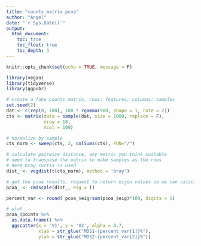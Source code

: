 ```yaml
---
title: "counts_matrix_pcoa"
author: "Angel"
date: "`r Sys.Date()`"
output:
  html_document:
    toc: true
    toc_float: true
    toc_depth: 3
---
```


```r
knitr::opts_chunk$set(echo = TRUE, message = F)
```

```r
library(vegan)
library(tidyverse)
library(ggpubr)
```

```r
# create a fake counts matrix, rows: features; columns: samples
set.seed(2)
dat <- c(rep(0, 100), 100 * rgamma(900, shape = 1, rate = 2))
cts <- matrix(data = sample(dat, size = 1000, replace = F),
              nrow = 10,
              ncol = 100)

# normalize by sample
cts_norm <- sweep(cts, 2, colSums(cts), FUN="/")

# calculate pairwise distance, any metric you think suitable
# need to transpose the matrix to make samples as the rows
# here bray curtis is used
dist_ <- vegdist(t(cts_norm), method = 'bray')

# get the pcoa results, request to return eigen values so we can calculate percent variance in each dimension 
pcoa_ <- cmdscale(dist_, eig = T) 

percent_var <- round( pcoa_$eig/sum(pcoa_$eig)*100, digits = 1)

# plot 
pcoa_$points %>% 
  as.data.frame() %>% 
  ggscatter(x = 'V1', y = 'V2', alpha = 0.7,
            xlab = str_glue("MDS1-{percent_var[1]}%"),
            ylab = str_glue("MDS2-{percent_var[2]}%"))
```


